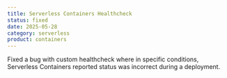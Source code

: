 ```yaml
---
title: Serverless Containers Healthcheck
status: fixed
date: 2025-05-28
category: serverless
product: containers
---
```


Fixed a bug with custom healthcheck where in specific conditions, Serverless Containers reported status was incorrect during a deployment.


